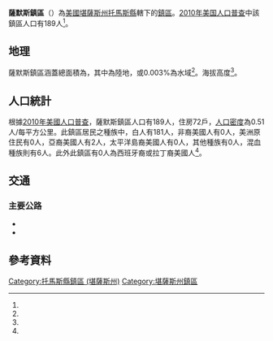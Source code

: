 {{noteTA
|G1=USState
}}
{{Infobox settlement
|official_name = 薩默斯鎮區
|native_name = Summers Township
|settlement_type = 鎮區
|pushpin_map=USA Kansas
|coordinates_display = inline,title
|coordinates_region = US-KS
|subdivision_type = [[世界政區索引|國家]]
|subdivision_name = [[美国|美国]]
|subdivision_type1 = [[美國行政區劃|州]]
|subdivision_name1 = [[堪薩斯州|堪薩斯州]]
|subdivision_type2 = [[堪薩斯州行政區劃|縣]]
|subdivision_name2 = [[托馬斯縣_(堪薩斯州)|托馬斯縣]]
|area_total_km2 = 373.38
|area_land_km2 = 373.37
|area_water_km2 = 0.01
|area_total_sq_mi =
|area_land_sq_mi =
|area_water_sq_mi =
|area_water_percent = 0.003
|population_as_of = [[2010年美国人口普查|2010]]
|population_footnotes = <ref name="Census 2010">{{cite web| url=http://factfinder2.census.gov| title=Race, Hispanic or Latino, Age, and Housing Occupancy: 2010 Census Redistricting Data, Summers Township, Thomas County, Kansas| publisher=U.S. Census Bureau, American FactFinder 2| accessdate=2016-12-04| archive-date=2013-09-11| archive-url=https://web.archive.org/web/20130911234518/http://factfinder2.census.gov/| dead-url=no}}</ref>
|population_total = 189
|population_density_km2 = auto
|elevation_footnotes = <ref name="gnis"/>
|elevation_m = 973
|elevation_ft = 
|latd = 39
|latm = 13
|lats = 38
|latNS = N
|longd = 101
|longm = 02
|longs = 46
|longEW = W
|postal_code_type =
|postal_code = 
|blank_name = [[聯邦資料處理標準|FIPS代碼]]
|blank_info = 20-68975
|blank1_name = [[地名信息系统|GNIS編號]] 
|blank1_info = 471259<ref name="gnis">{{cite web |url= {{Gnis3|471259}} |title= Summers Township, Thomas County, Kansas|work= [[Geographic_Names_Information_System|Geographic Names Information System]]|publisher= [[United_States_Geological_Survey|United States Geological Survey]] |accessdate= 2016-12-04 }}</ref>
|website = 
|footnotes = 
}}

'''薩默斯鎮區'''（{{lang-en|'''Summers Township'''}}）為[[美國|美國]][[堪薩斯州|堪薩斯州]][[托馬斯縣_(堪薩斯州)|托馬斯縣]]轄下的[[行政鎮區|鎮區]]。[[2010年美国人口普查|2010年美国人口普查]]中該鎮區人口有189人<ref name="Census 2010"/>。

==地理==
薩默斯鎮區涵蓋總面積為{{convert|373.38|km2|sqmi}}，其中{{convert|373.37|km2|sqmi}}為陸地，{{convert|0.01|km2|sqmi}}或0.003%為水域<ref name="Census 2010"/>。海拔高度{{convert|973|m|ft}}<ref name="gnis"/>。

==人口統計==
根據[[2010年美國人口普查|2010年美國人口普查]]，薩默斯鎮區人口有189人，住房72戶，[[人口密度|人口密度]]為0.51人/每平方公里。此鎮區居民之種族中，白人有181人，非裔美國人有0人，美洲原住民有0人，亞裔美國人有2人，太平洋島裔美國人有0人，其他種族有0人，混血種族則有6人。此外此鎮區有0人為西班牙裔或拉丁裔美國人<ref name="Census 2010"/>。

==交通==
===主要公路===
*{{Jct|country=USA|I|70}}
*{{Jct|state=KS|KS|25}}

==參考資料==
{{reflist}}

{{托馬斯縣 (堪薩斯州)}}

{{DEFAULTSORT: Summers}}
[[Category:托馬斯縣鎮區_(堪薩斯州)|Category:托馬斯縣鎮區 (堪薩斯州)]]
[[Category:堪薩斯州鎮區|Category:堪薩斯州鎮區]]